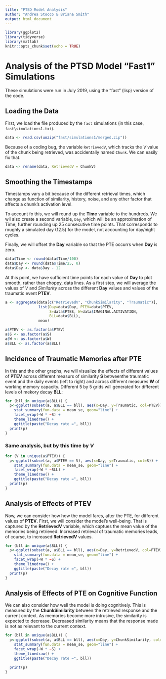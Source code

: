 ```yaml
---
title: "PTSD Model Analysis"
author: "Andrea Stocco & Briana Smith"
output: html_document
---
```


```r
library(ggplot2)
library(tidyverse)
library(matlab)
knitr::opts_chunk$set(echo = TRUE)
```

# Analysis of the PTSD Model "Fast1" Simulations

These simulations were run in July 2019, using the "fast" (lisp) version of the code.

## Loading the Data

First, we load the file produced by the `fast` simulations (in this case, `fast\simulations1.txt`).

```r
data <- read.csv(unzip("fast/simulations1/merged.zip"))
```

Because of a coding bug, the variable `RetrievedV`, which tracks the _V_ value of the chunk being retrieved, was accidentally named `Chunk`. We can easily fix that.

```r
data <- rename(data, RetrievedV = ChunkV)
```

## Smoothing the Timestamps

Timestamps vary a bit because of the different retrieval times, which change as function of similarity, history, noise, and any other factor that affects a chunk's activation level.

To account fo this, we will round up the __Time__ variable to the hundreds. We wil also create a second variable, `Day`, which will be an approximation of Time, further rounding up 25 consecutive time points. That corresponds to roughly a simulated day (12.5) for the model, not accounting for day/night cycles.

Finally, we will offset the __Day__ variable so that the PTE occurrs when __Day__ is zero.

```r
data$Time <- round(data$Time/100)
data$Day <- round(data$Time/25, 0)
data$Day <- data$Day - 12
```

At this point, we have sufficient time points for each value of __Day__ to plot smooth, rather than choppy, data lines. As a first step, we will average the values of _V_ and _Similarity_ across the different __Day__ values and values of the traumatic event __PTEV__. 


```r
a <- aggregate(data[c("RetrievedV", "ChunkSimilarity", "Traumatic")],
               list(Day=data$Day, PTEV=data$PTEV,
                    S=data$PTES, W=data$IMAGINAL.ACTIVATION,
                    BLL=data$BLL),
               mean)

a$PTEV <- as.factor(a$PTEV)
a$S <- as.factor(a$S)
a$W <- as.factor(a$W)
a$BLL <- as.factor(a$BLL)
```

## Incidence of Traumatic Memories after PTE

In this and the other graphs, we will visualize the effects of different values of __PTEV__ across different measurs of similarity __S__ betweenthe traumatic event and the daily events (left to right) and across different measures __W__ of working memory capacity. Different 5 by 5 grids will generated for different levels of mekory decay __BLL__:

```r
for (bll in unique(a$BLL)) {
  p<-ggplot(subset(a, a$BLL == bll), aes(x=Day, y=Traumatic, col=PTEV)) +
    stat_summary(fun.data = mean_se, geom="line") +
    facet_wrap(~W * ~S) +
    theme_linedraw() +
    ggtitle(paste("Decay rate =", bll))
  print(p)
}
```

### Same analysis, but by this time by _V_

```r
for (V in unique(a$PTEV)) {
  p<-ggplot(subset(a, a$PTEV == V), aes(x=Day, y=Traumatic, col=S)) +
    stat_summary(fun.data = mean_se, geom="line") +
    facet_wrap(~W * ~BLL) +
    theme_linedraw() +
    ggtitle(paste("Decay rate =", bll))
  print(p)
}

```


## Analysis of Effects of PTEV

Now, we can consider how how the model fares, after the PTE, for different values of __PTEV__. First, we will consider the model's well-being. That is captured by the __RetrievedV__ variable, which captues the mean value of the memories being retrieved. Increased retrieval of traumatic memories leads, of course, to increased __RetrievedV__ values.

```r
for (bll in unique(a$BLL)) {
  p<-ggplot(subset(a, a$BLL == bll), aes(x=Day, y=RetrievedV, col=PTEV)) +
    stat_summary(fun.data = mean_se, geom="line") +
    facet_wrap(~W * ~S) +
    theme_linedraw() +
    ggtitle(paste("Decay rate =", bll))
  print(p)
}

```
## Analysis of Effects of PTE on Cognitive Function

We can also consider how well the model is doing cognitively. This is measured by the __ChunkSimilarity__ between the retrieved response and the current context. As memories become more intrusive, the similarity is expected to decrease. Decreased similarity means that the response made is not as relevant to the current context.

```r

for (bll in unique(a$BLL)) {
  p<-ggplot(subset(a, a$BLL == bll), aes(x=Day, y=ChunkSimilarity, col=PTEV)) +
    stat_summary(fun.data = mean_se, geom="line") +
    facet_wrap(~W * ~S) +
    theme_linedraw() +
    ggtitle(paste("Decay rate =", bll))

  print(p)
}
```